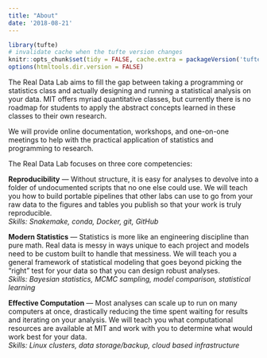 ```yaml
---
title: "About"
date: '2018-08-21'
---
```


```r
library(tufte)
# invalidate cache when the tufte version changes
knitr::opts_chunk$set(tidy = FALSE, cache.extra = packageVersion('tufte'))
options(htmltools.dir.version = FALSE)
```
The Real Data Lab aims to fill the gap between taking a programming or statistics class and actually designing and running a statistical analysis on your data. MIT offers myriad quantitative classes, but currently there is no roadmap for students to apply the abstract concepts learned in these classes to their own research. 

We will provide online documentation, workshops, and one-on-one meetings to help with the practical application of statistics and programming to research.

The Real Data Lab focuses on three core competencies:

__Reproducibility__ — Without structure, it is easy for analyses to devolve into a folder of undocumented scripts that no one else could use. We will teach you how to build portable pipelines that other labs can use to go from your raw data to the figures and tables you publish so that your work is truly reproducible.  
_Skills: Snakemake, conda, Docker, git, GitHub_

__Modern Statistics__ — Statistics is more like an engineering discipline than pure math. Real data is messy in ways unique to each project and models need to be custom built to handle that messiness. We will teach you a general framework of statistical modeling that goes beyond picking the “right” test for your data so that you can design robust analyses.  
_Skills: Bayesian statistics, MCMC sampling, model comparison, statistical learning_

__Effective Computation__ —  Most analyses can scale up to run on many computers at once, drastically reducing the time spent waiting for results and iterating on your analysis. We will teach you what computational resources are available at MIT and work with you to determine what would work best for your data.  
_Skills: Linux clusters, data storage/backup, cloud based infrastructure_




